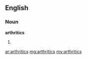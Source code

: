 ==English==

===Noun===
'''arthritics'''

# {{plural of|[[arthritic]]}}

[[ar:arthritics]]
[[mg:arthritics]]
[[my:arthritics]]